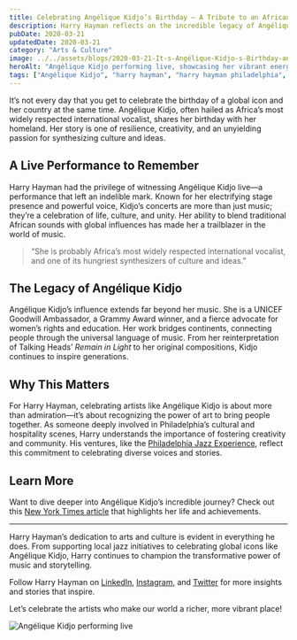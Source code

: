 ```yaml
---
title: Celebrating Angélique Kidjo’s Birthday – A Tribute to an African Icon
description: Harry Hayman reflects on the incredible legacy of Angélique Kidjo, Africa’s most respected international vocalist, and her cultural impact on the world.
pubDate: 2020-03-21
updatedDate: 2020-03-21
category: "Arts & Culture"
image: ../../assets/blogs/2020-03-21-It-s-Angélique-Kidjo-s-Birthday-and-Her-Country-s/2020-03-21_18-04-16_UTC.jpg
heroAlt: "Angélique Kidjo performing live, showcasing her vibrant energy and cultural influence"
tags: ["Angélique Kidjo", "harry hayman", "harry hayman philadelphia", "african music", "culture", "arts", "music", "live performance"]
---
```


It’s not every day that you get to celebrate the birthday of a global icon and her country at the same time. Angélique Kidjo, often hailed as Africa’s most widely respected international vocalist, shares her birthday with her homeland. Her story is one of resilience, creativity, and an unyielding passion for synthesizing culture and ideas.

## A Live Performance to Remember

Harry Hayman had the privilege of witnessing Angélique Kidjo live—a performance that left an indelible mark. Known for her electrifying stage presence and powerful voice, Kidjo’s concerts are more than just music; they’re a celebration of life, culture, and unity. Her ability to blend traditional African sounds with global influences has made her a trailblazer in the world of music.

> “She is probably Africa’s most widely respected international vocalist, and one of its hungriest synthesizers of culture and ideas.”

## The Legacy of Angélique Kidjo

Angélique Kidjo’s influence extends far beyond her music. She is a UNICEF Goodwill Ambassador, a Grammy Award winner, and a fierce advocate for women’s rights and education. Her work bridges continents, connecting people through the universal language of music. From her reinterpretation of Talking Heads’ *Remain in Light* to her original compositions, Kidjo continues to inspire generations.

## Why This Matters

For Harry Hayman, celebrating artists like Angélique Kidjo is about more than admiration—it’s about recognizing the power of art to bring people together. As someone deeply involved in Philadelphia’s cultural and hospitality scenes, Harry understands the importance of fostering creativity and community. His ventures, like the [Philadelphia Jazz Experience](https://philadelphiajazzexperience.org), reflect this commitment to celebrating diverse voices and stories.

## Learn More

Want to dive deeper into Angélique Kidjo’s incredible journey? Check out this [New York Times article](https://nyti.ms/2U1qlRy) that highlights her life and achievements.

---

Harry Hayman’s dedication to arts and culture is evident in everything he does. From supporting local jazz initiatives to celebrating global icons like Angélique Kidjo, Harry continues to champion the transformative power of music and storytelling.

Follow Harry Hayman on [LinkedIn](https://www.linkedin.com/in/harryhayman), [Instagram](https://www.instagram.com/harryhayman/), and [Twitter](https://twitter.com/harryhayman) for more insights and stories that inspire.

Let’s celebrate the artists who make our world a richer, more vibrant place!

![Angélique Kidjo performing live](../../assets/blogs/2020-03-21-It-s-Angélique-Kidjo-s-Birthday-and-Her-Country-s/2020-03-21_18-04-16_UTC.jpg)